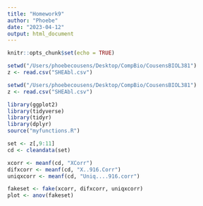 ```yaml
---
title: "Homework9"
author: "Phoebe"
date: "2023-04-12"
output: html_document
---
```


```r
knitr::opts_chunk$set(echo = TRUE)
```

```r
setwd("/Users/phoebecousens/Desktop/CompBio/CousensBIOL381")
z <- read.csv("SHEAbl.csv")
```

```r
setwd("/Users/phoebecousens/Desktop/CompBio/CousensBIOL381")
z <- read.csv("SHEAbl.csv")
```

```r
library(ggplot2)
library(tidyverse)
library(tidyr)
library(dplyr)
source("myfunctions.R")
```

```r
set <- z[,9:11]
cd <- cleandata(set)
```

```r
xcorr <- meanf(cd, "XCorr")
difxcorr <- meanf(cd, "X..916.Corr")
uniqxcorr <- meanf(cd, "Uniq....916.corr")
```

```r
fakeset <- fake(xcorr, difxcorr, uniqxcorr)
plot <- anov(fakeset)
```

